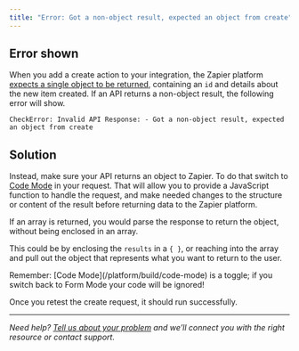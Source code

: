 ```yaml
---
title: "Error: Got a non-object result, expected an object from create"
---
```

## Error shown

When you add a create action to your integration, the Zapier platform [expects a single object to be returned](/platform/build/response-types), containing an `id` and details about the new item created. If an API returns a non-object result, the following error will show.

`CheckError: Invalid API Response: - Got a non-object result, expected an object from create`

## Solution

Instead, make sure your API returns an object to Zapier. To do that switch to [Code Mode](/platform/build/code-mode) in your request. That will allow you to provide a JavaScript function to handle the request, and make needed changes to the structure or content of the result before returning data to the Zapier platform.

If an array is returned, you would parse the response to return the object, without being enclosed in an array.

This could be by enclosing the `results` in a `{ }`, or reaching into the array and pull out the object that represents what you want to return to the user.

<Info>
  Remember: [Code Mode](/platform/build/code-mode) is a toggle; if you switch back to Form Mode your code will be ignored!
</Info>

Once you retest the create request, it should run successfully.

- - -

_Need help? [Tell us about your problem](https://developer.zapier.com/contact) and we’ll connect you with the right resource or contact support._
